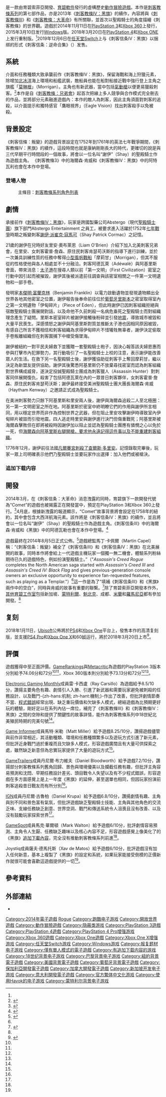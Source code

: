 {{NoteTA
|G1=Games
}}
{{Infobox VG
| image     = File:Assassin's Creed Rogue.jpg  
| title     = 刺客信条：叛變
| english   = Assassin's Creed Rogue
| developer = 育碧索菲亞{{collapsible list|title=其他工作室|育碧新加坡|[[育碧蒙特利爾|育碧蒙特利爾]]|育碧魁北克|育碧成都|育碧米蘭|育碧羅馬尼亞}}
| publisher = [[育碧軟件|育碧軟件]]
| director  = Martin Capel
| producer  = 
| writer    = 
| composer  = 
| series    = [[刺客信条系列|刺客信条系列]]
| engine    = [[Anvil引擎|AnvilNext]]
| platforms = {{spml|[[Microsoft_Windows|Microsoft Windows]]|[[PlayStation_3|PlayStation 3]]|[[PlayStation_4|PlayStation 4]]|[[Xbox_360|Xbox 360]]|[[Xbox_ONE|Xbox ONE]]|[[任天堂Switch|任天堂Switch]]}}
| released  = '''PlayStation 3, Xbox 360'''{{vgr|NA|2014年11月11日|PAL|2014年11月13日}}'''Microsoft Windows'''{{vgr|WW|2015年3月10日<ref name="Polygon1" /><ref>{{Cite_web | url = http://store.steampowered.com/app/311560/ | title = Steam 上的 Assassin’s Creed® Rogue | publisher = Steam | language = zh-Hans, en | accessdate = 2016-10-19 | archive-date = 2020-11-11 | archive-url = https://web.archive.org/web/20201111212919/https://store.steampowered.com/app/311560 | dead-url = no }}</ref>}}'''PlayStation 4, Xbox ONE'''{{vgr|WW|2018年3月20日<ref name="remastered">{{cite web |url=https://news.ubisoft.com/article/assassins-creed-rogue-remastered-coming-march-20-to-ps4-and-xbox-one |title=Assassin's Creed Rogue Remastered coming March 20 to PS4 and Xbox One |last=Reparaz |first=Mikel |date=2018-01-11 |accessdate=2018-04-05 |work=[[Ubisoft|Ubisoft]] |archive-url=https://web.archive.org/web/20180226091741/https://news.ubisoft.com/article/assassins-creed-rogue-remastered-coming-march-20-to-ps4-and-xbox-one |archive-date=2018-02-26 |dead-url=yes }}</ref>}}'''任天堂Switch'''{{vgr|WW|2019年12月6日}}
| genre = [[動作冒險遊戲|動作冒險]]<br/>[[隱蔽類遊戲|隱蔽類遊戲]]<br/>[[開放世界|開放世界]]
| modes     = [[單人電子遊戲|單人]]
}}
{{Vgname|刺客信条：叛變|en=Assassin's Creed Rogue}}是一款由育碧索菲亞開發、[[育碧軟件|育碧軟件]]發行的虛構歷史[[動作冒險遊戲|動作冒險遊戲]]。本作是[[刺客教條系列|刺客教條系列]]的第七部作品，亦是2013年《[[刺客教條IV：黑旗|刺客教條IV：黑旗]]》的續作，內容將與《[[刺客教條III|刺客教條III]]》和《[[刺客教條：大革命|刺客教條：大革命]]》有所關聯，並首次以聖殿騎士的角度描繪《刺客教條》的世界觀。遊戲於2014年11月11日在[[PlayStation_3|PlayStation 3]]和[[Xbox_360|Xbox 360]]上發行，2015年3月10日发行[[Windows|Windows]]版。2018年3月20日在[[PlayStation_4|PlayStation 4]]和[[Xbox_ONE|Xbox ONE]]上发行重制版。<ref name="remastered" />2019年12月6日在[[任天堂Switch|任天堂Switch]]上与《刺客信条IV：黑旗》以捆绑的形式《刺客信条：逆命合集》（{{lang|en|Assassin's Creed: Rebel Collection}}）发售。

== 系統 ==
介面和任務種類大致承襲前作《刺客教條IV：黑旗》，保留海戰和海上狩獵元素，除增加[[北冰洋|北冰洋]]海上環境和船艦武裝，敵船員也能在船對船接近戰中強行登上主角之旗艦「[[莫琳根|莫琳根]]」（Morrígan）。主角也有新武器，當中包括[[氣槍|氣動槍]]以便更易獵殺刺客。<ref name="Polygon1">{{cite web|url=http://www.polygon.com/2014/8/5/5971421/assassins-creed-rogue-trailer-confirmed-ubisoft|title=Assassin's Creed Rogue confirmed by Ubisoft - here's the first trailer|last=McWhertor|first=Michael|work=Polygon|date=2014-08-05|accessdate=2014-08-05|archive-date=2014-08-06|archive-url=https://web.archive.org/web/20140806140407/http://www.polygon.com/2014/8/5/5971421/assassins-creed-rogue-trailer-confirmed-ubisoft|dead-url=no}}</ref>本作是自《[[刺客教條：兄弟會|刺客教條：兄弟會]]》起首次把線上多人競爭與合作模式完全刪去的作品，並將部分元素融進遊戲內：本作的敵人為刺客，因此主角須面對刺客的追殺，以介面提示和獨特感官「鷹眼視界」（Eagle Vision）找出刺客殺手以免被殺。

== 背景設定 ==
《刺客信條：叛變》的遊戲背景設定在1752年到1761年的英法七年戰爭期間，《刺客教條IV：黑旗》的續作，這段時間也就是康納剛剛長大的時代，更確切的說是與三代早期平行時間段的一個故事，將會以一位名叫“謝伊”（Shay）的聖殿騎士作為遊戲主角。 《刺客教條3》中的海爾森·肯威和《刺客教條IV：黑旗》中的阿特瓦利也會在本作中登場。

=== 登場人物 ===

: 主條目：[[刺客教條系列角色列表|刺客教條系列角色列表]]

== 劇情 ==
承接前作《[[刺客教條IV：黑旗|刺客教條IV：黑旗]]》，玩家是跨國製藥公司Abstergo（現代[[聖殿騎士團|聖殿騎士團]]）旗下部門Abstergo Entertainment 之員工，被要求進入活躍於1752年[[七年戰爭|七年戰爭]]時期之叛變刺客[[謝伊·派崔克·寇馬可|謝伊·派崔克·寇馬可]]（Shay Patrick Cormac）之記憶。

21歲的謝伊在兒時好友里安·奧布萊恩（Liam O'Brien）介紹下加入北美刺客兄弟會，在里安、女刺客霍普·詹森、原住民刺客肯瑟苟沃斯的指導下進行訓練，並於一次兼具訓練性質的任務中奪得[[小型風帆戰船|小型風帆戰船]]「摩莉甘」（Morrigan），但其不服從的性格使他與各人相處並不十分融洽。刺客阿德瓦萊（Adéwalé）與阿基里斯會面，帶來消息：[[太子港|太子港]]在搜尋人類以前「第一文明」（First Civilization）密室之行動中因引起{{le|1751太子港地震|1751 Port-au-Prince earthquake|地震}}而被摧毀，謝伊其後被派遣前往調查與該密室相關之一件第一文明遺物和一部手卷。

發明家[[本傑明·富蘭克林|本傑明·富蘭克林]]（Benjamin Franklin）以電力啟動遺物並發現遺物顯出全世界各地其他密室之位置，謝伊報告後奉命前往位於[[葡萄牙|葡萄牙]][[里斯本|里斯本]]之密室取得室內之第一文明遺物「伊甸碎片」（Piece of Eden），但此時謝伊已因刺客組織拒絕與宿敵聖殿騎士團展開對話，以及命他不久前刺殺一名病危垂死之聖殿騎士而對組織理念產生了疑問。里斯本密室碎片被謝伊接觸後粉碎並引發[[1755年里斯本大地震|地震]]，導致城市被毀和大量平民喪生。深感憤怒之謝伊與阿基里斯對質並推斷太子港也因相同原因被毀，有感自己所言不獲相信和刺客組織為求得伊甸碎片不惜犧牲無辜者，謝伊決定偷取手卷叛離組織但在刺客圍捕下中槍受傷墜海。

謝伊被紐約一對平民夫婦救下並獲贈一套聖殿騎士袍子，因決心報答該夫婦恩惠而參與打擊市內犯罪勢力，其行動吸引了一名聖殿騎士上校的注意，表示謝伊能改善眾人的生活。在救下另一名聖殿騎士後，謝伊獲協助從刺客手上奪回摩莉甘，繼以決定為新盟友提供協助。謝伊其後驚悉阿基里斯仍不放棄尋找密室而認為刺客組織對世界構成威脅，遂決定投誠聖殿騎士團成為刺客獵人（Assassin Hunter）對刺客同伴展開復仇，殺害了包括阿德瓦萊在內的一眾昔日刺客夥伴，女刺客霍普·詹森、原住民刺客肯瑟苟沃斯；謝伊最終接受美洲聖殿騎士團大團長海爾森·肯威（Haytham Kenway）之邀請正式成為聖殿騎士。

在美洲刺客勢力只餘下阿基里斯和里安兩人後，謝伊與海爾森追殺二人至北極圈：另一第一文明密室之所在地。阿基里斯於密室中終明瞭它們的作用與謝伊所言相同，用以穩定世界而非作為控制世界之武器，但在阻止里安攻擊謝伊時導致室內伊甸碎片被毀而引發地震。四人逃走時里安與謝伊進行決鬥但傷重戰死；阿基里斯被海爾森擊敗但在即將被殺時因謝伊加以阻止並認為聖殿騎士團應有憐憫之心以免於一死，但[[刺客信条III|海爾森向阿基里斯右腿開槍，要求他永遠記得這件事以及不能重建刺客組織]]。

1776年12月，謝伊前往法國[[凡爾賽宮|凡爾賽宮]][[刺客教條：大革命|刺殺了查爾斯·多里安]]。記憶錄取完畢後，玩家一眾上司明確表示他們乃聖殿騎士並要玩家作出選擇：加入他們或被槍決。

===追加下载内容===
; {{Nihongo|《围攻紫狐堡》|The Siege of Fort de Sable}}

; {{Nihongo|《-{zh-hans:冈恩爵士任务的护甲;zh-hant:崗恩爵士任務的護甲;}-》|The Armor of Sir Gunn Quest}}

== 開發 ==
2014年3月，在《刺客信条：大革命》消息洩露的同時，育碧旗下一款開發代號為“Comet”的遊戲也被揭露正在開發當中，預定在PlayStation 3和Xbox 360上發行。<ref>{{cite web|url=http://kotaku.com/leaked-images-reveal-one-of-this-falls-two-assassins-1547111652|title=Leaked Images Reveal One Of This Fall's Two Assassin's Creed Games|last=Schreier|first=Jason|publisher=Kotaku|date=2014-03-19|accessdate=2014-03-19|archive-date=2014-03-19|archive-url=https://web.archive.org/web/20140319222143/http://kotaku.com/leaked-images-reveal-one-of-this-falls-two-assassins-1547111652|dead-url=no}}</ref>4月底，根據新洩露的報道顯示，“Comet”故事背景將會設定在1758年的紐約，其中會包含大西洋航海元素。該作將是《刺客信条IV：黑旗》的續作，並且將會以一位名叫“謝伊”（Shay）的聖殿騎士作為遊戲主角。《刺客信条III》中的海爾森·肯威和《黑旗》中的阿德瓦勒也會在本作中登場。<ref>{{cite web|url=http://kotaku.com/sources-assassins-creed-comet-will-let-you-play-as-a-1552929846|title=Sources: Assassin's Creed Comet Will Let You Play As A Templar|last=Schreier|first=Jason|publisher=Kotaku|date=2014-03-27|accessdate=2014-03-27|archive-date=2014-03-28|archive-url=https://web.archive.org/web/20140328120043/http://kotaku.com/sources-assassins-creed-comet-will-let-you-play-as-a-1552929846|dead-url=no}}</ref>

遊戲最終在2014年8月5日正式公佈。<ref>{{cite web|url=http://www.polygon.com/2014/8/5/5970553/assassins-creed-rogue-trailer-ps3-xbox-360|title=Assassin's Creed Rogue apparently revealed in leaked trailer (confirmed)|last=Tach|first=Dave|work=Polygon|date=2014-08-05|accessdate=2014-08-05|archive-date=2014-08-07|archive-url=https://web.archive.org/web/20140807202309/http://www.polygon.com/2014/8/5/5970553/assassins-creed-rogue-trailer-ps3-xbox-360|dead-url=no}}</ref>遊戲總監馬丁·卡佩爾（Martin Capel）稱：“《刺客信条：叛變》補全了《刺客信条III》和《刺客信条IV：黑旗》在北美展開的故事，同時本作將會給上一代遊戲主機玩家一個獨一無二機會，體驗系列粉絲期待已久的遊戲特色，例如扮演聖殿騎士。”（"''Assassin's Creed Rogue'' completes the North American saga started with ''Assassin's Creed III'' and ''Assassin's Creed IV: Black Flag'' and gives previous-generation console owners an exclusive opportunity to experience fan-requested features, such as playing as a Templar."）<ref name="Polygon1" />這一作是為了“填補《刺客信条III》和《黑旗》兩作中的空白”，同時與肯威的故事有重要的聯繫。<ref name="GICoverStory">{{cite web|url=http://www.gameinformer.com/b/news/archive/2014/08/05/september-cover-reveal-assassins-creed-rogue-unity.aspx|title=September Cover Revealed – Assassin's Creed Rogue And Unity|last=Wallace|first=Kimberly|publisher=GameStop|work=Game Informer|date=2014-08-05|accessdate=2018-04-05|archive-date=2014-08-05|archive-url=https://web.archive.org/web/20140805190710/http://www.gameinformer.com/b/news/archive/2014/08/05/september-cover-reveal-assassins-creed-rogue-unity.aspx|dead-url=no}}</ref>除了育碧索菲亞開發本作外，[[育碧軟件#工作室|其他育碧工作室]]包括新加坡、[[育碧蒙特利爾|蒙特利爾]]、[[育碧魁北克|魁北克]]、成都、[[育碧米蘭|米蘭]]和[[育碧羅馬尼亞|羅馬尼亞]]都有參加開發。<ref name="Polygon1" />

== 复刻==
2018年1月11日，[[Ubisoft|Ubisoft]]公佈將於[[PS4|PS4]]和[[Xbox_One|Xbox One]]平台上，發售本作的高清复刻版，並支援[[PS4|PS4 Pro]]和[[Xbox_One|Xbox One X]]和60[[FPS|帧]]运行，將於2018年3月20日上市<ref>{{cite web |url=https://www.youtube.com/watch?v=g8-m5HhOLK8 |title=《刺客教條：叛變 重製版》首發預告片 |publisher=[[Ubisoft|Ubisoft]] |accessdate=2018-01-11 |archive-date=2020-05-05 |archive-url=https://web.archive.org/web/20200505034146/https://www.youtube.com/watch?v=g8-m5HhOLK8&gl=US&hl=en }}</ref>。

== 評價 ==
{{Video game reviews
| GR = PS3：74.06%<ref name="GRPS3">{{cite web |url=http://www.gamerankings.com/ps3/826286-assassins-creed-rogue/index.html |title=Assassin's Creed Rogue for PlayStation 3 |publisher=[[GameRankings|GameRankings]] |accessdate=2014-11-11 |archive-date=2018-09-24 |archive-url=https://web.archive.org/web/20180924190645/http://www.gamerankings.com/ps3/826286-assassins-creed-rogue/index.html |dead-url=no }}</ref><br />X360：73.13%<ref name="GRX360">{{cite web |url=http://www.gamerankings.com/xbox360/826287-assassins-creed-rogue/index.html |title=Assassin's Creed Rogue for Xbox 360 |publisher=[[GameRankings|GameRankings]] |accessdate=2014-11-11 |archive-date=2018-09-24 |archive-url=https://web.archive.org/web/20180924190115/http://www.gamerankings.com/xbox360/826287-assassins-creed-rogue/index.html |dead-url=no }}</ref>
| MC = PC：74/100<ref>{{Cite web |url=https://www.metacritic.com/game/pc/assassins-creed-rogue |title=存档副本 |accessdate=2019-01-26 |archive-date=2014-11-16 |archive-url=https://web.archive.org/web/20141116141721/http://www.metacritic.com/game/pc/assassins-creed-rogue |dead-url=no }}</ref><br />PS3：72/100<ref name="MCPS3">{{cite web |url=http://www.metacritic.com/game/playstation-3/assassins-creed-rogue |title=Assassin's Creed Rogue for PlayStation 3 Reviews |publisher=[[Metacritic|Metacritic]] |accessdate=2014-11-11 |archive-date=2014-11-19 |archive-url=https://web.archive.org/web/20141119190835/http://www.metacritic.com/game/playstation-3/assassins-creed-rogue |dead-url=no }}</ref><br />X360：72/100<ref name="MCX360">{{cite web |url=http://www.metacritic.com/game/xbox-360/assassins-creed-rogue |title=Assassin's Creed Rogue for Xbox 360 Reviews |publisher=[[Metacritic|Metacritic]] |accessdate=2014-11-11 |archive-date=2014-11-15 |archive-url=https://web.archive.org/web/20141115011224/http://www.metacritic.com/game/xbox-360/assassins-creed-rogue |dead-url=no }}</ref>
| Destruct = 5.5/10<ref>{{cite web |last=Makedonski |first=Brett |date=2014-11-13 |url=http://www.destructoid.com/review-assassin-s-creed-rogue-283752.phtml |title=Review: Assassin's Creed Rogue |publisher=[[Destructoid|Destructoid]] |accessdate=2014-11-13 |archive-date=2014-11-15 |archive-url=https://web.archive.org/web/20141115181940/http://www.destructoid.com/review-assassin-s-creed-rogue-283752.phtml |dead-url=no }}</ref>
| EGM = 8.5/10<ref name="EGM">{{cite web |last=Carsillo |first=Ray |date=2014-11-19 |url=http://www.egmnow.com/articles/reviews/egm-review-assassins-creed-rogue/ |title=EGM Review: Assassin’s Creed Rogue |publisher=[[Electronic_Gaming_Monthly|Electronic Gaming Monthly]] |accessdate=2014-11-19 |archive-url=https://web.archive.org/web/20141121194403/http://www.egmnow.com/articles/reviews/egm-review-assassins-creed-rogue/ |archive-date=2014-11-21 |dead-url=yes }}</ref>
| EuroG = 8/10<ref>{{cite web |last=Bramwell |first=Tom |date=2014-11-20 |url=http://www.eurogamer.net/articles/2014-11-19-assassins-creed-rogue-review |title=Assassin's Creed Rogue review |publisher=[[Eurogamer|Eurogamer]] |accessdate=2014-11-20 |archive-date=2014-11-22 |archive-url=https://web.archive.org/web/20141122145436/http://www.eurogamer.net/articles/2014-11-19-assassins-creed-rogue-review |dead-url=no }}</ref>
| GI = 8.25/10<ref name="GI">{{cite web |last=Miller |first=Matt |date=2014-11-11 |url=http://www.gameinformer.com/games/assassins_creed_rogue/b/xbox360/archive/2014/11/11/game-informer-review-assassins-creed-rogue.aspx |title=Familiar Territory From A New Perspective - Assassin's Creed Rogue - Xbox 360 |publisher=[[Game_Informer|Game Informer]] |accessdate=2014-11-11 |archive-date=2014-11-13 |archive-url=https://web.archive.org/web/20141113140026/http://www.gameinformer.com/games/assassins_creed_rogue/b/xbox360/archive/2014/11/11/game-informer-review-assassins-creed-rogue.aspx |dead-url=no }}</ref>
| GRadar = {{Rating|2.5|5}}<ref>{{cite web |last=Reed |first=Ashley |date=2014-11-13 |url=http://www.gamesradar.com/assassins-creed-rogue-review/ |title=Assassin's Creed Rogue review |publisher=[[GamesRadar|GamesRadar]] |accessdate=2014-11-13 |archive-date=2014-10-22 |archive-url=https://web.archive.org/web/20141022093359/http://www.gamesradar.com/assassins-creed-rogue-review/ |dead-url=no }}</ref>
| GSpot = 6/10<ref name="GSpot">{{cite web |last=Walton |first=Mark |date=2014-11-15 |url=http://www.gamespot.com/reviews/assassin-s-creed-rogue-review/1900-6415955 |title=Assassin’s Creed Rogue Review: Déjà vu |publisher=[[GameSpot|GameSpot]] |accessdate=2014-11-15 |archive-date=2014-11-17 |archive-url=https://web.archive.org/web/20141117034831/http://www.gamespot.com/reviews/assassin-s-creed-rogue-review/1900-6415955/ |dead-url=no }}</ref>
| GT = 7.2/10<ref name="GT">{{cite web |last=Bloodworth |first=Daniel |date=2014-11-18 |url=http://www.gametrailers.com/reviews/jgkvmn/assassin-s-creed-rogue-review |title=Assassin's Creed Rogue review |publisher=[[GameTrailers|GameTrailers]] |accessdate=2014-11-18 |archive-date=2015-10-01 |archive-url=https://web.archive.org/web/20151001012810/http://www.gametrailers.com/reviews/jgkvmn/assassin-s-creed-rogue-review |dead-url=no }}</ref>
| IGN = 6.8/10<ref name="IGN">{{cite web |last=Krupa |first=Daniel |date=2014-11-15 |url=http://www.ign.com/articles/2014/11/15/assassins-creed-rogue-review |title=Assassin's Creed Rogue review: Looking Backwards |publisher=[[IGN|IGN]] |accessdate=2014-11-15 |archive-date=2014-11-16 |archive-url=https://web.archive.org/web/20141116094549/http://www.ign.com/articles/2014/11/15/assassins-creed-rogue-review |dead-url=no }}</ref>
| Joystiq = {{Rating|3|5}}<ref name="Joystiq">{{cite web |last=de Matos |first=Xav |date=2014-11-28 |url=http://www.joystiq.com/2014/11/25/assassins-creed-rogue-review-avast-ye-clone/ |title=Assassin's Creed Rogue review: Avast ye, clone! |publisher=[[Joystiq|Joystiq]] |accessdate=2014-11-28 |archive-url=https://web.archive.org/web/20150215213954/http://www.joystiq.com/2014/11/25/assassins-creed-rogue-review-avast-ye-clone/ |archive-date=2015-02-15 |dead-url=yes }}</ref>
| VG = 7/10<ref>{{cite web |last=Trinca |first=Jamie |date=2014-11-14 |url=http://www.videogamer.com/reviews/assassins_creed_rogue_review.html |title=Assassin's Creed: Rogue Review |publisher=[[VideoGamer.com|VideoGamer.com]] |accessdate=2014-11-14 |archive-date=2014-11-29 |archive-url=https://web.archive.org/web/20141129014900/http://www.videogamer.com/reviews/assassins_creed_rogue_review.html |dead-url=no }}</ref>
}}

遊戲獲得中至正面評價。[[GameRankings|GameRankings]]與[[Metacritic|Metacritic]]為遊戲的PlayStation 3版本分別給予74.06分和72分<ref name="GRPS3"/><ref name="MCPS3"/>，Xbox 360版本則分別給予73.13分和72分<ref name="GRX360"/><ref name="MCX360"/>。

[[Electronic_Gaming_Monthly|Electronic Gaming Monthly]]成員雷·卡西盧（Ray Carsillo）為遊戲給予8.5/10分，讚揚主要角色有趣、劇情引人入勝、引進了新武器和需要玩家避免被刺殺的任務設計、以及戰鬥-{zh-hans:机制; zh-hant:機制;}-作出了改善，但批評劇情節奏不當、[[程式錯誤|程式錯誤]]經常出現、缺乏重玩價值和欠缺多人模式，總結遊戲為比預期更好玩的體驗，剛好足以在系列內佔一席位，補完了《刺客教條III》和《刺客教條IV：黑旗》之間的空隙和提供了關鍵性的故事詳情，能作為刺客教條系列中18世紀北美殖民時期的完美句號<ref name="EGM"/>。

[[Game_Informer|Game Informer]]成員馬特·米勒（Matt Miller）給予遊戲8.25/10分，讚揚遊戲儘管與前作非常相近，其活動種類、環境和任務種類繁多以及遊玩方式引進了新元素，但批評近身戰鬥過於重複而且欠缺多人模式，形容遊戲廣闊且有大量可供探索之處，雖然缺乏新意但為忠實玩家提供了大量的遊玩方式<ref name="GI"/>。

[[GameTrailers|GameTrailers]]成員丹尼爾·布力維夫（Daniel Bloodworth）給予遊戲7.2/10分，讚揚部分刺客教條系列舊角回歸、景色與環境優美以及攔截任務有趣，但批評主角容易預測和沈悶、早期任務設計差劣、頭目戰令人失望以及有不少程式錯誤，形容遊戲在多方面感覺上是上一年度《黑旗》的延伸，甚至選單也相同，但因玩家扮演前刺客追殺昔日戰友而有所分別<ref name="GT"/>。

[[IGN|IGN]]成員丹尼爾·古魯柏（Daniel Krupa）給予遊戲6.8/10分，讚揚劇情有趣、主角與別不同和景色富有氣氛，但批評遊戲缺乏聖殿騎士技能、主角與其他角色的交流乏味、支線任務缺乏創意、世界空洞、戰鬥和傳送系統令人沮喪且沒有改善、以及沒有鼓勵玩家探索世界<ref name="IGN"/>。

[[GameSpot|GameSpot]]成員馬克·華爾頓（Mark Walton）給予遊戲6/10分，批評劇情容易預測、主角令人生厭、任務缺乏趣味以及核心內容不足，形容遊戲感覺上像美化了的《黑旗》[[追加下載內容|追加下載內容]]，完全沒有推動刺客教條系列前進<ref name="GSpot"/>。

Joystiq成員薩夫·德馬托斯（Xav de Matos）給予遊戲6/10分，批評遊戲沒有加入任何新意，基本上複製了《黑旗》的設定和系統，如果玩家能接受倒模的正價新作就很可能會喜歡這遊戲提供的一切<ref name="Joystiq"/>。

== 參考資料 ==
{{reflist|30em}}

== 外部連結 ==
* {{official website|http://assassinscreed.ubi.com/en-us/games/assassins-creed-rogue.aspx}}

{{刺客信条}}

{{DEFAULTSORT:Assassins Creed, Rogue}}
[[Category:2014年電子遊戲|Category:2014年電子遊戲]]
[[Category:刺客教條系列電子遊戲|Rogue]]
[[Category:跑酷电子游戏|Category:跑酷电子游戏]]
[[Category:開放世界遊戲|Category:開放世界遊戲]]
[[Category:動作冒險遊戲|Category:動作冒險遊戲]]
[[Category:隐蔽类游戏|Category:隐蔽类游戏]]
[[Category:PlayStation_3遊戲|Category:PlayStation 3遊戲]]
[[Category:PlayStation_4遊戲|Category:PlayStation 4遊戲]]
[[Category:PlayStation_4_Pro增强游戏|Category:PlayStation 4 Pro增强游戏]]
[[Category:Xbox_360遊戲|Category:Xbox 360遊戲]]
[[Category:Xbox_One遊戲|Category:Xbox One遊戲]]
[[Category:Xbox_One_X增强游戏|Category:Xbox One X增强游戏]]
[[Category:任天堂Switch游戏|Category:任天堂Switch游戏]]
[[Category:Windows游戏|Category:Windows游戏]]
[[Category:报复题材电子游戏|Category:报复题材电子游戏]]
[[Category:僅有單人模式的電子遊戲|Category:僅有單人模式的電子遊戲]]
[[Category:有追加下载内容的游戏|Category:有追加下载内容的游戏]]
[[Category:18世纪背景电子游戏|Category:18世纪背景电子游戏]]
[[Category:巴黎背景电子游戏|Category:巴黎背景电子游戏]]
[[Category:紐約背景電子遊戲|Category:紐約背景電子遊戲]]
[[Category:美國背景電子遊戲|Category:美國背景電子遊戲]]
[[Category:葡萄牙背景電子遊戲|Category:葡萄牙背景電子遊戲]]
[[Category:保加利亞開發電子遊戲|Category:保加利亞開發電子遊戲]]
[[Category:加拿大開發電子遊戲|Category:加拿大開發電子遊戲]]
[[Category:新加坡开发电子游戏|Category:新加坡开发电子游戏]]
[[Category:意大利開發電子遊戲|Category:意大利開發電子遊戲]]
[[Category:官方繁体中文化游戏|Category:官方繁体中文化游戏]]
[[Category:使用Havok的电子游戏|Category:使用Havok的电子游戏]]
[[Category:蒙特利尔背景电子游戏|Category:蒙特利尔背景电子游戏]]